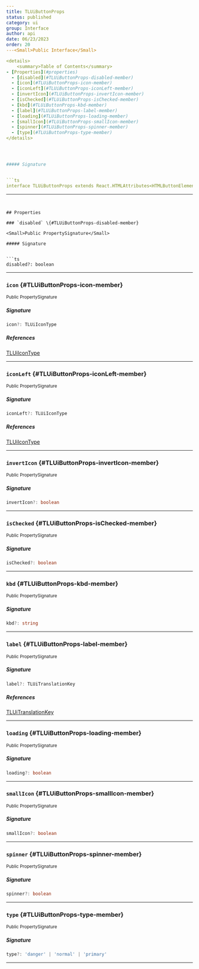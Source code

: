 ```yaml
---
title: TLUiButtonProps
status: published
category: ui
group: Interface
author: api
date: 06/23/2023
order: 20
---<Small>Public Interface</Small>

<details>
	<summary>Table of Contents</summary>
- [Properties](#properties)
  - [disabled](#TLUiButtonProps-disabled-member)
  - [icon](#TLUiButtonProps-icon-member)
  - [iconLeft](#TLUiButtonProps-iconLeft-member)
  - [invertIcon](#TLUiButtonProps-invertIcon-member)
  - [isChecked](#TLUiButtonProps-isChecked-member)
  - [kbd](#TLUiButtonProps-kbd-member)
  - [label](#TLUiButtonProps-label-member)
  - [loading](#TLUiButtonProps-loading-member)
  - [smallIcon](#TLUiButtonProps-smallIcon-member)
  - [spinner](#TLUiButtonProps-spinner-member)
  - [type](#TLUiButtonProps-type-member)
</details>




##### Signature


```ts
interface TLUiButtonProps extends React.HTMLAttributes<HTMLButtonElement> {}
```

---
```


## Properties

### `disabled` \{#TLUiButtonProps-disabled-member}

<Small>Public PropertySignature</Small>

##### Signature


```ts
disabled?: boolean
```

---

### `icon` \{#TLUiButtonProps-icon-member}

<Small>Public PropertySignature</Small>

##### Signature


```ts
icon?: TLUiIconType
```

##### References

[TLUiIconType](/gen/ui/TLUiIconType-type)

---

### `iconLeft` \{#TLUiButtonProps-iconLeft-member}

<Small>Public PropertySignature</Small>

##### Signature


```ts
iconLeft?: TLUiIconType
```

##### References

[TLUiIconType](/gen/ui/TLUiIconType-type)

---

### `invertIcon` \{#TLUiButtonProps-invertIcon-member}

<Small>Public PropertySignature</Small>

##### Signature


```ts
invertIcon?: boolean
```

---

### `isChecked` \{#TLUiButtonProps-isChecked-member}

<Small>Public PropertySignature</Small>

##### Signature


```ts
isChecked?: boolean
```

---

### `kbd` \{#TLUiButtonProps-kbd-member}

<Small>Public PropertySignature</Small>

##### Signature


```ts
kbd?: string
```

---

### `label` \{#TLUiButtonProps-label-member}

<Small>Public PropertySignature</Small>

##### Signature


```ts
label?: TLUiTranslationKey
```

##### References

[TLUiTranslationKey](/gen/ui/TLUiTranslationKey-type)

---

### `loading` \{#TLUiButtonProps-loading-member}

<Small>Public PropertySignature</Small>

##### Signature


```ts
loading?: boolean
```

---

### `smallIcon` \{#TLUiButtonProps-smallIcon-member}

<Small>Public PropertySignature</Small>

##### Signature


```ts
smallIcon?: boolean
```

---

### `spinner` \{#TLUiButtonProps-spinner-member}

<Small>Public PropertySignature</Small>

##### Signature


```ts
spinner?: boolean
```

---

### `type` \{#TLUiButtonProps-type-member}

<Small>Public PropertySignature</Small>

##### Signature


```ts
type?: 'danger' | 'normal' | 'primary'
```

---

